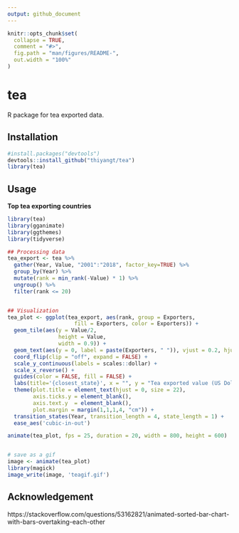 ```yaml
---
output: github_document
---
```


<!-- README.md is generated from README.Rmd. Please edit that file -->

```r
knitr::opts_chunk$set(
  collapse = TRUE,
  comment = "#>",
  fig.path = "man/figures/README-",
  out.width = "100%"
)
```

# tea

R package for tea exported data.

## Installation

``` r
#install.packages("devtools")
devtools::install_github("thiyangt/tea")
library(tea)
```

## Usage

**Top tea exporting countries**

```r

library(tea)
library(gganimate)
library(ggthemes)
library(tidyverse)

## Processing data
tea_export <- tea %>%
  gather(Year, Value, "2001":"2018", factor_key=TRUE) %>% 
  group_by(Year) %>%
  mutate(rank = min_rank(-Value) * 1) %>%
  ungroup() %>%
  filter(rank <= 20)


## Visualization
tea_plot <- ggplot(tea_export, aes(rank, group = Exporters, 
                     fill = Exporters, color = Exporters)) +
  geom_tile(aes(y = Value/2,
                height = Value,
                width = 0.9)) +
  geom_text(aes(y = 0, label = paste(Exporters, " ")), vjust = 0.2, hjust = 1) +
  coord_flip(clip = "off", expand = FALSE) +
  scale_y_continuous(labels = scales::dollar) +
  scale_x_reverse() +
  guides(color = FALSE, fill = FALSE) +
  labs(title='{closest_state}', x = "", y = "Tea exported value (US Dollar in thousand)",caption = "Sources: ITC calculations based on UN COMTRADE and ITC statistics. ")+
  theme(plot.title = element_text(hjust = 0, size = 22),
        axis.ticks.y = element_blank(),  
        axis.text.y  = element_blank(),  
        plot.margin = margin(1,1,1,4, "cm")) +
  transition_states(Year, transition_length = 4, state_length = 1) +
  ease_aes('cubic-in-out')

animate(tea_plot, fps = 25, duration = 20, width = 800, height = 600)



```


```r
# save as a gif
image <- animate(tea_plot)
library(magick)
image_write(image, 'teagif.gif')

```

## Acknowledgement

https://stackoverflow.com/questions/53162821/animated-sorted-bar-chart-with-bars-overtaking-each-other
